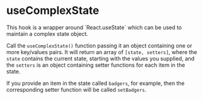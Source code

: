 
# useComplexState

<div className="large">
  This hook is a wrapper around `React.useState` which can be used to
  maintain a complex state object.
</div>

Call the `useComplexState()` function passing it an object containing
one or more key/values pairs.  It will return an array of `[state, setters]`,
where the `state` contains the current state, starting with the values you
supplied, and the `setters` is an object containing setter functions for each
item in the state.

If you provide an item in the state called `badgers`, for example, then the
corresponding setter function will be called `setBadgers`.

<Example
  Component={Component}
  code={Source}
  highlightLines="5-7,13-14,18-19,23-24"
/>

<Functions/>
<OnChange/>
<ConvertCase/>
<SetterNamer/>
